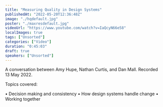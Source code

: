 ```yaml
---
title: "Measuring Quality in Design Systems"
publishedAt: "2022-05-20T12:36:48Z"
image: "./hqdefault.jpg"
poster: "./maxresdefault.jpg"
videoUrl: "https://www.youtube.com/watch?v=IaQcyN66e58"
localImages: true
tags: ["Unsorted"]
categories: ["Video"]
duration: "0:45:03"
draft: true
speakers: ["Unsorted"]
---
```

A conversation between Amy Hupe, Nathan Curtis, and Dan Mall. Recorded 13 May 2022.

Topics covered:

• Decision making and consistency
• How design systems handle change
• Working together

